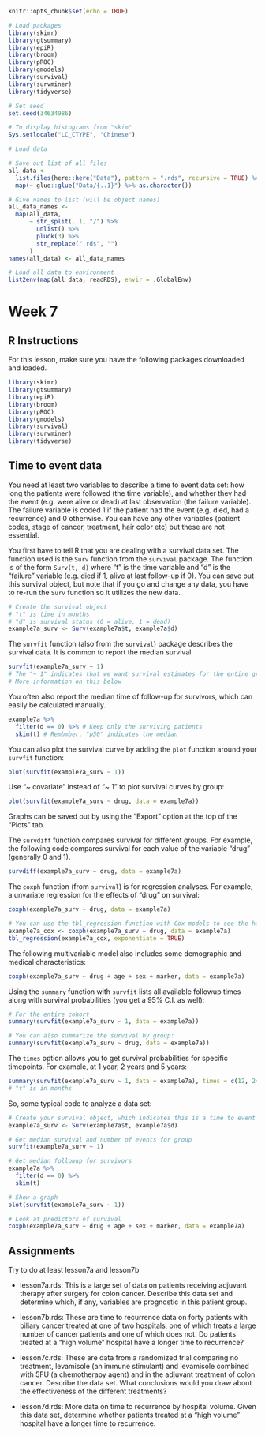 ```r
knitr::opts_chunk$set(echo = TRUE)

# Load packages
library(skimr)
library(gtsummary)
library(epiR)
library(broom)
library(pROC)
library(gmodels)
library(survival)
library(survminer)
library(tidyverse)

# Set seed
set.seed(34634986)

# To display histograms from "skim"
Sys.setlocale("LC_CTYPE", "Chinese")

# Load data

# Save out list of all files
all_data <-
  list.files(here::here("Data"), pattern = ".rds", recursive = TRUE) %>%
  map(~ glue::glue("Data/{..1}") %>% as.character())

# Give names to list (will be object names)
all_data_names <-
  map(all_data,
      ~ str_split(..1, "/") %>%
        unlist() %>%
        pluck(3) %>%
        str_replace(".rds", "")
      )
names(all_data) <- all_data_names

# Load all data to environment
list2env(map(all_data, readRDS), envir = .GlobalEnv)

```

# Week 7

## R Instructions

For this lesson, make sure you have the following packages downloaded and loaded.

```r

library(skimr)
library(gtsummary)
library(epiR)
library(broom)
library(pROC)
library(gmodels)
library(survival)
library(survminer)
library(tidyverse)

```

## Time to event data

You need at least two variables to describe a time to event data set: how long the patients were followed (the time variable), and whether they had the event (e.g. were alive or dead) at last observation (the failure variable). The failure variable is coded 1 if the patient had the event (e.g. died, had a recurrence) and 0 otherwise. You can have any other variables (patient codes, stage of cancer, treatment, hair color etc) but these are not essential.

You first have to tell R that you are dealing with a survival data set. The function used is the `Surv` function from the `survival` package. The function is of the form `Surv(t, d)` where "t" is the time variable and "d" is the "failure" variable (e.g. died if 1, alive at last follow-up if 0). You can save out this survival object, but note that if you go and change any data, you have to re-run the `Surv` function so it utilizes the new data.

```r

# Create the survival object
# "t" is time in months
# "d" is survival status (0 = alive, 1 = dead)
example7a_surv <- Surv(example7a$t, example7a$d)

```

The `survfit` function (also from the `survival`) package describes the survival data. It is common to report the median survival.

```r

survfit(example7a_surv ~ 1)
# The "~ 1" indicates that we want survival estimates for the entire group
# More information on this below

```

You often also report the median time of follow-up for survivors, which can easily be calculated manually.

```r

example7a %>%
  filter(d == 0) %>% # Keep only the surviving patients
  skim(t) # Rembmber, "p50" indicates the median

```

You can also plot the survival curve by adding the `plot` function around your `survfit` function:

```r

plot(survfit(example7a_surv ~ 1))

```

Use "~ covariate" instead of "~ 1" to plot survival curves by group:

```r

plot(survfit(example7a_surv ~ drug, data = example7a))

```

Graphs can be saved out by using the "Export" option at the top of the "Plots" tab.

The `survdiff` function compares survival for different groups. For example, the following code compares survival for each value of the variable "drug" (generally 0 and 1).

```r

survdiff(example7a_surv ~ drug, data = example7a)

```

The `coxph` function (from `survival`) is for regression analyses. For example, a unvariate regression for the effects of "drug" on survival:

```r

coxph(example7a_surv ~ drug, data = example7a)

# You can use the tbl_regression function with Cox models to see the hazard ratios
example7a_cox <- coxph(example7a_surv ~ drug, data = example7a)
tbl_regression(example7a_cox, exponentiate = TRUE)

```

The following multivariable model also includes some demographic and medical characteristics:

```r

coxph(example7a_surv ~ drug + age + sex + marker, data = example7a)

```

Using the `summary` function with `survfit` lists all available followup times along with survival probabilities (you get a 95% C.I. as well):

```r

# For the entire cohort
summary(survfit(example7a_surv ~ 1, data = example7a))

# You can also summarize the survival by group:
summary(survfit(example7a_surv ~ drug, data = example7a))

```

The `times` option allows you to get survival probabilities for specific timepoints. For example, at 1 year, 2 years and 5 years:

```r

summary(survfit(example7a_surv ~ 1, data = example7a), times = c(12, 24, 60))
# "t" is in months

```

So, some typical code to analyze a data set:

```r

# Create your survival object, which indicates this is a time to event outcome
example7a_surv <- Surv(example7a$t, example7a$d)

# Get median survival and number of events for group
survfit(example7a_surv ~ 1)

# Get median followup for survivors
example7a %>%
  filter(d == 0) %>%
  skim(t)

# Show a graph
plot(survfit(example7a_surv ~ 1))

# Look at predictors of survival
coxph(example7a_surv ~ drug + age + sex + marker, data = example7a)

```

## Assignments

Try to do at least lesson7a and lesson7b

- lesson7a.rds: This is a large set of data on patients receiving adjuvant therapy after surgery for colon cancer. Describe this data set and determine which, if any, variables are prognostic in this patient group.

- lesson7b.rds: These are time to recurrence data on forty patients with biliary cancer treated at one of two hospitals, one of which treats a large number of cancer patients and one of which does not. Do patients treated at a “high volume” hospital have a longer time to recurrence?

- lesson7c.rds: These are data from a randomized trial comparing no treatment, levamisole (an immune stimulant) and levamisole combined with 5FU (a chemotherapy agent) and in the adjuvant treatment of colon cancer. Describe the data set. What conclusions would you draw about the effectiveness of the different treatments?

- lesson7d.rds: More data on time to recurrence by hospital volume. Given this data set, determine whether patients treated at a “high volume” hospital have a longer time to recurrence.